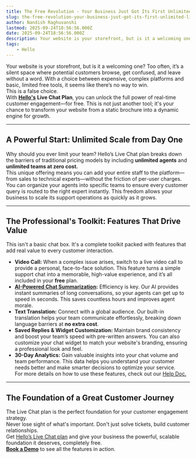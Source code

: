 ```yaml
---
title: The Free Revolution - Your Business Just Got Its First Unlimited Live Chat Engine
slug: the-free-revolution-your-business-just-got-its-first-unlimited-live-chat-engine
author: Nandish Raghuvanshi
lastmod: 2025-09-24T18:56:56.000Z
date: 2025-09-24T18:56:56.000Z
description: Your website is your storefront, but is it a welcoming one? Too often, it’s a silent space where potential customers browse, get confused, and leave without a word.
tags:
    - Hello
---
```


Your website is your storefront, but is it a welcoming one? Too often, it’s a silent space where potential customers browse, get confused, and leave without a word. With a choice between expensive, complex platforms and basic, limited free tools, it seems like there’s no way to win.  
This is a false choice.  
With [**Hello's**](https://msg91.com/in/hello) **Live Chat Plan**, you can unlock the full power of real-time customer engagement—for free. This is not just another tool; it's your chance to transform your website from a static brochure into a dynamic engine for growth.

---

## **A Powerful Start: Unlimited Scale from Day One**

Why should you ever limit your team? Hello’s Live Chat plan breaks down the barriers of traditional pricing models by including **unlimited agents** and **unlimited teams at zero cost.**  
This unique offering means you can add your entire staff to the platform—from sales to technical experts—without the friction of per-user charges. You can organize your agents into specific teams to ensure every customer query is routed to the right expert instantly. This freedom allows your business to scale its support operations as quickly as it grows.

---

## **The Professional's Toolkit: Features That Drive Value**

This isn't a basic chat box. It's a complete toolkit packed with features that add real value to every customer interaction.

-   **Video Call:** When a complex issue arises, switch to a live video call to provide a personal, face-to-face solution. This feature turns a simple support chat into a memorable, high-value experience, and it’s all included in your **free** plan.
-   [**AI-Powered Chat Summarization**](https://youtu.be/OLnxjy8jL88?si=p5dywcLJhXkjOLA5)**:** Efficiency is key. Our AI provides instant summaries of long conversations, so your agents can get up to speed in seconds. This saves countless hours and improves agent morale.
-   **Text Translation:** Connect with a global audience. Our built-in translation helps your team communicate effortlessly, breaking down language barriers at **no extra cost**.
-   **Saved Replies & Widget Customization:** Maintain brand consistency and boost your team’s speed with pre-written answers. You can also customize your chat widget to match your website's branding, ensuring a professional look and feel.
-   **30-Day Analytics:** Gain valuable insights into your chat volume and team performance. This data helps you understand your customer needs better and make smarter decisions to optimize your service.  
    For more details on how to use these features, check out our [Help Doc.](https://msg91.com/help/hello-contact-center)

---

## **The Foundation of a Great Customer Journey**

The Live Chat plan is the perfect foundation for your customer engagement strategy.  
Never lose sight of what's important. Don't just solve tickets, build customer relationships.  
Get [Hello’s Live Chat plan](https://msg91.com/pricing/hello) and give your business the powerful, scalable foundation it deserves, completely free.  
[**Book a Demo**](https://calendly.com/hello-shared-inbox) to see all the features in action.
